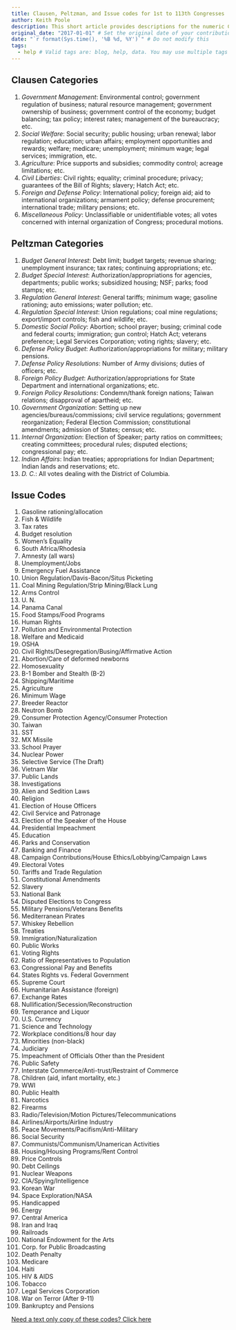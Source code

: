```yaml
---
title: Clausen, Peltzman, and Issue codes for 1st to 113th Congresses
author: Keith Poole
description: This short article provides descriptions for the numeric Clausen, Peltzman, and Issue codes supplied with our data.
original_date: "2017-01-01" # Set the original date of your contribution in YYYY-MM-DD format here.
date: "`r format(Sys.time(), '%B %d, %Y')`" # Do not modify this
tags:
  - help # Valid tags are: blog, help, data. You may use multiple tags for a post
---
```


## Clausen Categories

1. *Government Management*: Environmental control; government regulation of business; natural resource management; government ownership of business; government control of the economy; budget balancing; tax policy; interest rates; management of the bureaucracy; etc. 
2. *Social Welfare*: Social security; public housing; urban renewal; labor regulation; education; urban affairs; employment opportunities and rewards; welfare; medicare; unemployment; minimum wage; legal services; immigration, etc. 
3. *Agriculture*: Price supports and subsidies; commodity control; acreage limitations; etc. 
4. *Civil Liberties*: Civil rights; equality; criminal procedure; privacy; guarantees of the Bill of Rights; slavery; Hatch Act; etc. 
5. *Foreign and Defense Policy*: International policy; foreign aid; aid to international organizations; armament policy; defense procurement; international trade; military pensions; etc. 
6. *Miscellaneous Policy*: Unclassifiable or unidentifiable votes; all votes concerned with internal organization of Congress; procedural motions.

## Peltzman Categories

1. *Budget General Interest*: Debt limit; budget targets; revenue sharing; unemployment insurance; tax rates; continuing appropriations; etc. 
2. *Budget Special Interest*: Authorization/appropriations for agencies, departments; public works; subsidized housing; NSF; parks; food stamps; etc. 
3. *Regulation General Interest*: General tariffs; minimum wage; gasoline rationing; auto emissions; water pollution; etc. 
4. *Regulation Special Interest*: Union regulations; coal mine regulations; export/import controls; fish and wildlife; etc. 
5. *Domestic Social Policy*: Abortion; school prayer; busing; criminal code and federal courts; immigration; gun control; Hatch Act; veterans preference; Legal Services Corporation; voting rights; slavery; etc. 
61. *Defense Policy Budget*: Authorization/appropriations for military; military pensions. 
71. *Defense Policy Resolutions*: Number of Army divisions; duties of officers; etc.
62. *Foreign Policy Budget*: Authorization/appropriations for State Department and international organizations; etc. 
72. *Foreign Policy Resolutions*: Condemn/thank foreign nations; Taiwan relations; disapproval of apartheid; etc. 
8. *Government Organization*: Setting up new agencies/bureaus/commissions; civil service regulations; government reorganization; Federal Election Commission; constitutional amendments; admission of States; census; etc. 
9. *Internal Organization*: Election of Speaker; party ratios on committees; creating committees; procedural rules; disputed elections; congressional pay; etc. 
10. *Indian Affairs*: Indian treaties; appropriations for Indian Department; Indian lands and reservations; etc. 
11. *D. C.*: All votes dealing with the District of Columbia. 

## Issue Codes

1. Gasoline rationing/allocation
2. Fish & Wildlife
3. Tax rates
4. Budget resolution 
5. Women's Equality
6. South Africa/Rhodesia
7. Amnesty (all wars)
8. Unemployment/Jobs
9. Emergency Fuel Assistance
10. Union Regulation/Davis-Bacon/Situs Picketing
11. Coal Mining Regulation/Strip Mining/Black Lung
12. Arms Control
13. U. N.
14. Panama Canal
15. Food Stamps/Food Programs
16. Human Rights
17. Pollution and Environmental Protection
18. Welfare and Medicaid
19. OSHA
20. Civil Rights/Desegregation/Busing/Affirmative Action
21. Abortion/Care of deformed newborns
22. Homosexuality
23. B-1 Bomber and Stealth (B-2)
24. Shipping/Maritime
25. Agriculture
26. Minimum Wage
27. Breeder Reactor
28. Neutron Bomb
29. Consumer Protection Agency/Consumer Protection
30. Taiwan 
31. SST
32. MX Missile
33. School Prayer
34. Nuclear Power
35. Selective Service (The Draft)
36. Vietnam War
37. Public Lands
38. Investigations
39. Alien and Sedition Laws
40. Religion
41. Election of House Officers
42. Civil Service and Patronage
43. Election of the Speaker of the House
44. Presidential Impeachment
45. Education
46. Parks and Conservation
47. Banking and Finance
48. Campaign Contributions/House Ethics/Lobbying/Campaign Laws
49. Electoral Votes
50. Tariffs and Trade Regulation
51. Constitutional Amendments
52. Slavery
53. National Bank
54. Disputed Elections to Congress
55. Military Pensions/Veterans Benefits
56. Mediterranean Pirates
57. Whiskey Rebellion
58. Treaties
59. Immigration/Naturalization
60. Public Works
61. Voting Rights
62. Ratio of Representatives to Population
63. Congressional Pay and Benefits
64. States Rights vs. Federal Government
65. Supreme Court 
66. Humanitarian Assistance (foreign)
67. Exchange Rates
68. Nullification/Secession/Reconstruction
69. Temperance and Liquor
70. U.S. Currency
71. Science and Technology
72. Workplace conditions/8 hour day
73. Minorities (non-black)
74. Judiciary
75. Impeachment of Officials Other than the President
76. Public Safety
77. Interstate Commerce/Anti-trust/Restraint of Commerce
78. Children (aid, infant mortality, etc.)
79. WWI
80. Public Health
81. Narcotics
82. Firearms
83. Radio/Television/Motion Pictures/Telecommunications
84. Airlines/Airports/Airline Industry
85. Peace Movements/Pacifism/Anti-Military
86. Social Security
87. Communists/Communism/Unamerican Activities
88. Housing/Housing Programs/Rent Control
89. Price Controls
90. Debt Ceilings
91. Nuclear Weapons
92. CIA/Spying/Intelligence
93. Korean War
94. Space Exploration/NASA
95. Handicapped
96. Energy
97. Central America
98. Iran and Iraq
99. Railroads
100. National Endowment for the Arts
101. Corp. for Public Broadcasting
102. Death Penalty
103. Medicare
104. Haiti
105. HIV & AIDS
106. Tobacco
107. Legal Services Corporation
108. War on Terror (After 9-11)
109. Bankruptcy and Pensions

[Need a text only copy of these codes? Click here](https://voteview.com/static/data/other/codes.txt)
